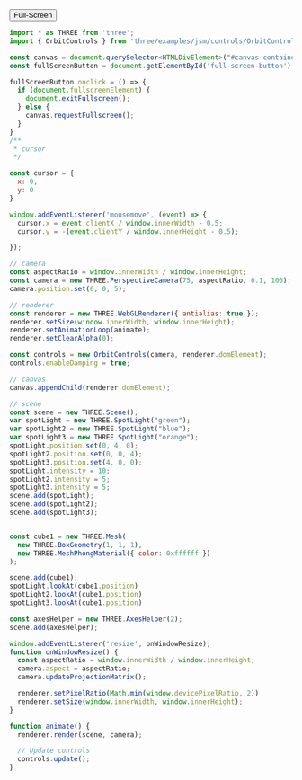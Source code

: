 
<Layout title="Viewport - Learning Three.js">
  <div class="h-screen py-10 md:py-20">
    <Example9 title="Viewport" description="Full-Screen and Resizing" />
  </div>
  <button id="full-screen-button" class="border-black px-4 py-2 w-24 place-self-center border tracking-wider hover:bg-zinc-900/5">Full-Screen</button>
  <div class="h-screen overflow-y-scroll rounded-2xl my-10 md:my-20 container max-w-7xl place-self-center">

```javascript
import * as THREE from 'three';
import { OrbitControls } from 'three/examples/jsm/controls/OrbitControls.js';

const canvas = document.querySelector<HTMLDivElement>("#canvas-container")!;
const fullScreenButton = document.getElementById('full-screen-button')!;

fullScreenButton.onclick = () => {
  if (document.fullscreenElement) {
    document.exitFullscreen();
  } else {
    canvas.requestFullscreen();
  }
}
/**
 * cursor
 */

const cursor = {
  x: 0,
  y: 0
}

window.addEventListener('mousemove', (event) => {
  cursor.x = event.clientX / window.innerWidth - 0.5;
  cursor.y = -(event.clientY / window.innerHeight - 0.5);

});

// camera
const aspectRatio = window.innerWidth / window.innerHeight;
const camera = new THREE.PerspectiveCamera(75, aspectRatio, 0.1, 100);
camera.position.set(0, 0, 5);

// renderer
const renderer = new THREE.WebGLRenderer({ antialias: true });
renderer.setSize(window.innerWidth, window.innerHeight);
renderer.setAnimationLoop(animate);
renderer.setClearAlpha(0);

const controls = new OrbitControls(camera, renderer.domElement);
controls.enableDamping = true;

// canvas
canvas.appendChild(renderer.domElement);

// scene
const scene = new THREE.Scene();
var spotLight = new THREE.SpotLight("green");
var spotLight2 = new THREE.SpotLight("blue");
var spotLight3 = new THREE.SpotLight("orange");
spotLight.position.set(0, 4, 0);
spotLight2.position.set(0, 0, 4);
spotLight3.position.set(4, 0, 0);
spotLight.intensity = 10;
spotLight2.intensity = 5;
spotLight3.intensity = 5;
scene.add(spotLight);
scene.add(spotLight2);
scene.add(spotLight3);


const cube1 = new THREE.Mesh(
  new THREE.BoxGeometry(1, 1, 1),
  new THREE.MeshPhongMaterial({ color: 0xffffff })
);

scene.add(cube1);
spotLight.lookAt(cube1.position)
spotLight2.lookAt(cube1.position)
spotLight3.lookAt(cube1.position)

const axesHelper = new THREE.AxesHelper(2);
scene.add(axesHelper);

window.addEventListener('resize', onWindowResize);
function onWindowResize() {
  const aspectRatio = window.innerWidth / window.innerHeight;
  camera.aspect = aspectRatio;
  camera.updateProjectionMatrix();

  renderer.setPixelRatio(Math.min(window.devicePixelRatio, 2))
  renderer.setSize(window.innerWidth, window.innerHeight);
}

function animate() {
  renderer.render(scene, camera);

  // Update controls
  controls.update();
}
```

  </div>

</Layout>
